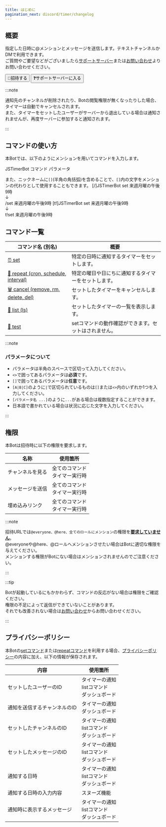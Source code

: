 ```yaml
---
title: はじめに
pagination_next: discord/timer/changelog
---
```


## 概要
指定した日時に<Mention>@メンション</Mention>とメッセージを送信します。テキストチャンネルかDMで利用できます。  
ご質問やご要望などがございましたら[サポートサーバー](https://redirect.conarin.com/discord/bots/timer/support)または[お問い合わせ](../../contact.mdx)よりお問い合わせください。  

<Button to='https://redirect.conarin.com/discord/bots/timer/invite'>:robot:招待する</Button>
<Button to='https://redirect.conarin.com/discord/bots/timer/support' style='secondary'>:question:サポートサーバーに入る</Button>

:::note

通知先のチャンネルが削除されたり、Botの閲覧権限が無くなったりした場合、タイマーは自動でキャンセルされます。  
また、タイマーをセットしたユーザーがサーバーから退出している場合は通知されませんが、再度サーバーに参加すると通知されます。

:::

## コマンドの使い方
本Botでは、以下のようにメンションを用いてコマンドを入力します。

<DiscordMessages>
    <DiscordMessage><DiscordMention>JSTimerBot</DiscordMention> コマンド パラメータ</DiscordMessage>
</DiscordMessages>
<br/>

また、ニックネームに`[]`(半角の角括弧)を含めることで、`[]`内の文字をメンションの代わりとして使用することもできます。
<DiscordMessages>
    <DiscordMessage author="例1"><DiscordMention>[/]JSTimerBot</DiscordMention> set 来週月曜の午後9時 <br/>↓<br/>/set 来週月曜の午後9時</DiscordMessage>
    <DiscordMessage author="例2"><DiscordMention>[t!]JSTimerBot</DiscordMention> set 来週月曜の午後9時 <br/>↓<br/>t!set 来週月曜の午後9時</DiscordMessage>
</DiscordMessages>

## コマンド一覧
| コマンド名 (別名)                                                              | 概要                           |
|-------------------------------------------------------------------------|------------------------------|
| [:alarm_clock: set](./commands/set.mdx)                                 | 特定の日時に通知するタイマーをセットします。       |
| [:repeat: repeat (cron, schedule, interval)](./commands/repeat.mdx)     | 特定の曜日や日にちに通知するタイマーをセットします。   |
| [:wastebasket: cancel (remove, rm, delete, del)](./commands/cancel.mdx) | セットしたタイマーをキャンセルします。          |
| [:page_facing_up: list (ls)](./commands/list.mdx)                       | セットしたタイマーの一覧を表示します。          |
| [:memo: test](./commands/test.mdx)                                      | setコマンドの動作確認ができます。セットはされません。 |

:::note

### パラメータについて

- パラメータは半角のスペースで区切って入力してください。
- `<>`で囲ってあるパラメータは**必須**です。
- `[]`で囲ってあるパラメータは**任意**です。
- `[A|B|C]`のように`|`で区切られているものは`[]`または`<>`内のいずれか1つを入力してください。
- `[パラメータ名 ...]`のように`...`がある場合は複数指定することができます。
- 日本語で書かれている場合は状況に応じた文字を入力してください。

:::

## 権限
本Botは招待時に以下の権限を要求します。

| 名称       | 使用箇所                |
|----------|---------------------|
| チャンネルを見る | 全てのコマンド<br/>タイマー実行時 |
| メッセージを送信 | 全てのコマンド<br/>タイマー実行時 |
| 埋め込みリンク  | 全てのコマンド<br/>タイマー実行時 |

:::note

招待URLでは`@everyone、@here、全てのロールにメンション`の権限を<u>**要求していません**</u>。  
<Mention>@everyone</Mention>や<Mention>@here</Mention>、<Mention>@ロール</Mention>へメンションさせたい場合はBotに適切な権限を与えてください。  
メンションする権限がBotにない場合はメンションされませんのでご注意ください。

:::

:::tip

Botが起動しているにもかかわらず、コマンドの反応がない場合は権限をご確認ください。  
権限の不足によって返信ができていないことがあります。  
それでも改善されない場合は[お問い合わせ](../../contact.mdx)からお問い合わせください。

:::

## プライバシーポリシー
本Botの[setコマンド](./commands/set.mdx)または[repeatコマンド](./commands/set.mdx)を利用する場合、[プライバシーポリシー](../../privacy.mdx)の内容に加え、以下の情報が保存されます。

| 内容              | 使用箇所                             |
|-----------------|----------------------------------|
| セットしたユーザーのID    | タイマーの通知<br/>listコマンド<br/>ダッシュボード |
| 通知を送信するチャンネルのID | タイマーの通知<br/>ダッシュボード              |
| セットしたチャンネルのID   | タイマーの通知<br/>listコマンド<br/>ダッシュボード |
| セットしたメッセージのID   | タイマーの通知<br/>listコマンド<br/>ダッシュボード |
| 通知する日時          | タイマーの通知<br/>listコマンド<br/>ダッシュボード |
| 通知する日時の入力内容     | スヌーズ機能                           |
| 通知時に表示するメッセージ   | タイマーの通知<br/>listコマンド<br/>ダッシュボード |